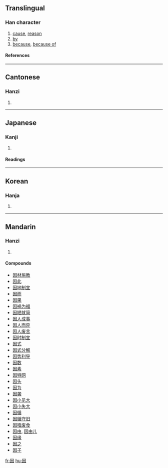 {{see|囙}}

==Translingual==
===Han character===
{{Han char|rn=31|rad=囗|as=03|sn=6|four=6043<sub>0</sub>|canj=田大 (WK)}}
# [[cause]], [[reason]]
# [[by]]
# [[because]], [[because of]]
====References====
{{Han ref|kx=0217.020|dkj=04693|dj=0444.030|hdz=10711.090|uh=56E0|ud=22240|bh=A65D|bd=42589}}
----
==Cantonese==
===Hanzi===
{{yue-hanzi|jyut=|y=[[yan1]]}}
# {{defn|Cantonese}}
----
==Japanese==
===Kanji===
{{ja-kanji|grade=|rs=囗03}}
# {{defn|Japanese}} 
====Readings====
{{ja-readings|on=[[いん]] (in)|kun=[[よる]] (yoru), [[ちなむ]] (chinamu), [[よって]] (yotte)}}
----
==Korean==
===Hanja===
{{ko-hanja|hangeul=인|rv=in|mr=in}}
# {{defn|Korean}}
----
==Mandarin==
===Hanzi===
{{cmn-hanzi|pin=[[yīn]] ([[yin1]])|wg=[[yin1|yin<sup>1</sup>]]}}
# {{defn|Mandarin}}

====Compounds====
*[[因材施教]]
*[[因此]]
*[[因地制宜]]
*[[因而]]
*[[因果]]
*[[因祸为福]]
*[[因陋就简]]
*[[因人成事]]
*[[因人而异]]
*[[因人废言]]
*[[因时制宜]]
*[[因式]]
*[[因式分解]]
*[[因势利导]]
*[[因数]]
*[[因素]]
*[[因特网]]
*[[因头]]
*[[因为]]
*[[因袭]]
*[[因小见大]]
*[[因小失大]]
*[[因循]]
*[[因循守旧]]
*[[因噎废食]]
*[[因由]], [[因由儿]]
*[[因缘]]
*[[因之]]
*[[因子]]

[[fr:因]]
[[hu:因]]